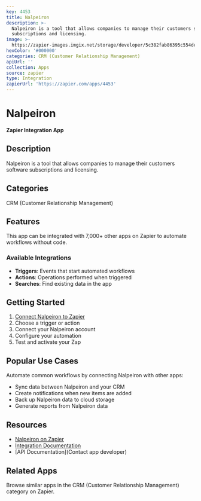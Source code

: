 ```yaml
---
key: 4453
title: Nalpeiron
description: >-
  Nalpeiron is a tool that allows companies to manage their customers software
  subscriptions and licensing.
image: >-
  https://zapier-images.imgix.net/storage/developer/5c382fab86395c554de4d895a9256b3f_2.png?auto=format%2Ccompress&ixlib=python-3.0.0&q=50
hexColor: '#000000'
categories: CRM (Customer Relationship Management)
apiUrl: ''
collection: Apps
source: zapier
type: Integration
zapierUrl: 'https://zapier.com/apps/4453'
---
```

# Nalpeiron

**Zapier Integration App**

## Description

Nalpeiron is a tool that allows companies to manage their customers software subscriptions and licensing.

## Categories

CRM (Customer Relationship Management)

## Features

This app can be integrated with 7,000+ other apps on Zapier to automate workflows without code.

### Available Integrations

- **Triggers**: Events that start automated workflows
- **Actions**: Operations performed when triggered
- **Searches**: Find existing data in the app

## Getting Started

1. [Connect Nalpeiron to Zapier](https://zapier.com/apps/4453)
2. Choose a trigger or action
3. Connect your Nalpeiron account
4. Configure your automation
5. Test and activate your Zap

## Popular Use Cases

Automate common workflows by connecting Nalpeiron with other apps:

- Sync data between Nalpeiron and your CRM
- Create notifications when new items are added
- Back up Nalpeiron data to cloud storage
- Generate reports from Nalpeiron data

## Resources

- [Nalpeiron on Zapier](https://zapier.com/apps/4453)
- [Integration Documentation](https://zapier.com/apps/4453/integrations)
- [API Documentation](Contact app developer)

## Related Apps

Browse similar apps in the CRM (Customer Relationship Management) category on Zapier.
